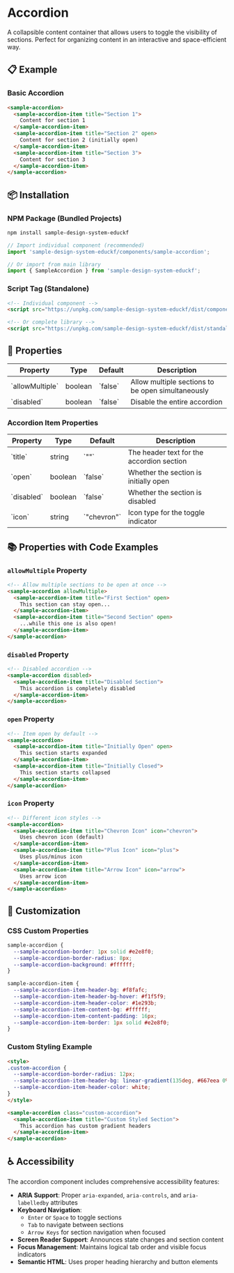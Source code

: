 # Accordion

A collapsible content container that allows users to toggle the visibility of sections. Perfect for organizing content in an interactive and space-efficient way.

## 📋 Example

### Basic Accordion
```html
<sample-accordion>
  <sample-accordion-item title="Section 1">
    Content for section 1
  </sample-accordion-item>
  <sample-accordion-item title="Section 2" open>
    Content for section 2 (initially open)
  </sample-accordion-item>
  <sample-accordion-item title="Section 3">
    Content for section 3
  </sample-accordion-item>
</sample-accordion>
```

## 📦 Installation

### NPM Package (Bundled Projects)
```bash
npm install sample-design-system-educkf
```

```javascript
// Import individual component (recommended)
import 'sample-design-system-educkf/components/sample-accordion';

// Or import from main library
import { SampleAccordion } from 'sample-design-system-educkf';
```

### Script Tag (Standalone)
```html
<!-- Individual component -->
<script src="https://unpkg.com/sample-design-system-educkf/dist/components/sample-accordion.js"></script>

<!-- Or complete library -->
<script src="https://unpkg.com/sample-design-system-educkf/dist/standalone/index.js"></script>
```

## 🎨 Properties

<div className="overflow-x-auto">
  <table className="w-full border-collapse border border-gray-200 dark:border-gray-700 mb-6">
    <thead>
      <tr className="bg-gray-50 dark:bg-gray-800">
        <th className="border border-gray-200 dark:border-gray-700 px-4 py-2 text-left font-semibold">Property</th>
        <th className="border border-gray-200 dark:border-gray-700 px-4 py-2 text-left font-semibold">Type</th>
        <th className="border border-gray-200 dark:border-gray-700 px-4 py-2 text-left font-semibold">Default</th>
        <th className="border border-gray-200 dark:border-gray-700 px-4 py-2 text-left font-semibold">Description</th>
      </tr>
    </thead>
    <tbody>
      <tr>
        <td className="border border-gray-200 dark:border-gray-700 px-4 py-2 font-mono text-sm">`allowMultiple`</td>
        <td className="border border-gray-200 dark:border-gray-700 px-4 py-2 font-mono text-sm">boolean</td>
        <td className="border border-gray-200 dark:border-gray-700 px-4 py-2 font-mono text-sm">`false`</td>
        <td className="border border-gray-200 dark:border-gray-700 px-4 py-2">Allow multiple sections to be open simultaneously</td>
      </tr>
      <tr>
        <td className="border border-gray-200 dark:border-gray-700 px-4 py-2 font-mono text-sm">`disabled`</td>
        <td className="border border-gray-200 dark:border-gray-700 px-4 py-2 font-mono text-sm">boolean</td>
        <td className="border border-gray-200 dark:border-gray-700 px-4 py-2 font-mono text-sm">`false`</td>
        <td className="border border-gray-200 dark:border-gray-700 px-4 py-2">Disable the entire accordion</td>
      </tr>
    </tbody>
  </table>
</div>

### Accordion Item Properties

<div className="overflow-x-auto">
  <table className="w-full border-collapse border border-gray-200 dark:border-gray-700 mb-6">
    <thead>
      <tr className="bg-gray-50 dark:bg-gray-800">
        <th className="border border-gray-200 dark:border-gray-700 px-4 py-2 text-left font-semibold">Property</th>
        <th className="border border-gray-200 dark:border-gray-700 px-4 py-2 text-left font-semibold">Type</th>
        <th className="border border-gray-200 dark:border-gray-700 px-4 py-2 text-left font-semibold">Default</th>
        <th className="border border-gray-200 dark:border-gray-700 px-4 py-2 text-left font-semibold">Description</th>
      </tr>
    </thead>
    <tbody>
      <tr>
        <td className="border border-gray-200 dark:border-gray-700 px-4 py-2 font-mono text-sm">`title`</td>
        <td className="border border-gray-200 dark:border-gray-700 px-4 py-2 font-mono text-sm">string</td>
        <td className="border border-gray-200 dark:border-gray-700 px-4 py-2 font-mono text-sm">`""`</td>
        <td className="border border-gray-200 dark:border-gray-700 px-4 py-2">The header text for the accordion section</td>
      </tr>
      <tr>
        <td className="border border-gray-200 dark:border-gray-700 px-4 py-2 font-mono text-sm">`open`</td>
        <td className="border border-gray-200 dark:border-gray-700 px-4 py-2 font-mono text-sm">boolean</td>
        <td className="border border-gray-200 dark:border-gray-700 px-4 py-2 font-mono text-sm">`false`</td>
        <td className="border border-gray-200 dark:border-gray-700 px-4 py-2">Whether the section is initially open</td>
      </tr>
      <tr>
        <td className="border border-gray-200 dark:border-gray-700 px-4 py-2 font-mono text-sm">`disabled`</td>
        <td className="border border-gray-200 dark:border-gray-700 px-4 py-2 font-mono text-sm">boolean</td>
        <td className="border border-gray-200 dark:border-gray-700 px-4 py-2 font-mono text-sm">`false`</td>
        <td className="border border-gray-200 dark:border-gray-700 px-4 py-2">Whether the section is disabled</td>
      </tr>
      <tr>
        <td className="border border-gray-200 dark:border-gray-700 px-4 py-2 font-mono text-sm">`icon`</td>
        <td className="border border-gray-200 dark:border-gray-700 px-4 py-2 font-mono text-sm">string</td>
        <td className="border border-gray-200 dark:border-gray-700 px-4 py-2 font-mono text-sm">`"chevron"`</td>
        <td className="border border-gray-200 dark:border-gray-700 px-4 py-2">Icon type for the toggle indicator</td>
      </tr>
    </tbody>
  </table>
</div>

## 📚 Properties with Code Examples

### `allowMultiple` Property
```html
<!-- Allow multiple sections to be open at once -->
<sample-accordion allowMultiple>
  <sample-accordion-item title="First Section" open>
    This section can stay open...
  </sample-accordion-item>
  <sample-accordion-item title="Second Section" open>
    ...while this one is also open!
  </sample-accordion-item>
</sample-accordion>
```

### `disabled` Property
```html
<!-- Disabled accordion -->
<sample-accordion disabled>
  <sample-accordion-item title="Disabled Section">
    This accordion is completely disabled
  </sample-accordion-item>
</sample-accordion>
```

### `open` Property
```html
<!-- Item open by default -->
<sample-accordion>
  <sample-accordion-item title="Initially Open" open>
    This section starts expanded
  </sample-accordion-item>
  <sample-accordion-item title="Initially Closed">
    This section starts collapsed
  </sample-accordion-item>
</sample-accordion>
```

### `icon` Property
```html
<!-- Different icon styles -->
<sample-accordion>
  <sample-accordion-item title="Chevron Icon" icon="chevron">
    Uses chevron icon (default)
  </sample-accordion-item>
  <sample-accordion-item title="Plus Icon" icon="plus">
    Uses plus/minus icon
  </sample-accordion-item>
  <sample-accordion-item title="Arrow Icon" icon="arrow">
    Uses arrow icon
  </sample-accordion-item>
</sample-accordion>
```

## 🎨 Customization

### CSS Custom Properties
```css
sample-accordion {
  --sample-accordion-border: 1px solid #e2e8f0;
  --sample-accordion-border-radius: 8px;
  --sample-accordion-background: #ffffff;
}

sample-accordion-item {
  --sample-accordion-item-header-bg: #f8fafc;
  --sample-accordion-item-header-bg-hover: #f1f5f9;
  --sample-accordion-item-header-color: #1e293b;
  --sample-accordion-item-content-bg: #ffffff;
  --sample-accordion-item-content-padding: 16px;
  --sample-accordion-item-border: 1px solid #e2e8f0;
}
```

### Custom Styling Example
```html
<style>
.custom-accordion {
  --sample-accordion-border-radius: 12px;
  --sample-accordion-item-header-bg: linear-gradient(135deg, #667eea 0%, #764ba2 100%);
  --sample-accordion-item-header-color: white;
}
</style>

<sample-accordion class="custom-accordion">
  <sample-accordion-item title="Custom Styled Section">
    This accordion has custom gradient headers
  </sample-accordion-item>
</sample-accordion>
```

## ♿ Accessibility

The accordion component includes comprehensive accessibility features:

- **ARIA Support**: Proper `aria-expanded`, `aria-controls`, and `aria-labelledby` attributes
- **Keyboard Navigation**: 
  - `Enter` or `Space` to toggle sections
  - `Tab` to navigate between sections
  - `Arrow Keys` for section navigation when focused
- **Screen Reader Support**: Announces state changes and section content
- **Focus Management**: Maintains logical tab order and visible focus indicators
- **Semantic HTML**: Uses proper heading hierarchy and button elements 